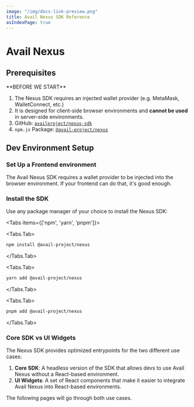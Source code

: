 ```yaml
---
image: "/img/docs-link-preview.png"
title: Avail Nexus SDK Reference
asIndexPage: true
---
```



# Avail Nexus

## Prerequisites

<Callout type="info">
**BEFORE WE START**

1. The Nexus SDK requires an injected wallet provider (e.g. MetaMask, WalletConnect, etc.)
2. It is designed for client-side browser environments and **cannot be used** in server-side environments.
3. GitHub: [`availproject/nexus-sdk`](https://github.com/availproject/nexus-sdk)
4. `npm.js` Package: [`@avail-project/nexus`](https://www.npmjs.com/package/@avail-project/nexus)
</Callout>

## Dev Environment Setup

<Steps>

### Set Up a Frontend environment

The Avail Nexus SDK requires a wallet provider to be injected into the browser environment.
If your frontend can do that, it's good enough.

### Install the SDK

Use any package manager of your choice to install the Nexus SDK:

<Tabs items={['npm', 'yarn', 'pnpm']}>

<Tabs.Tab>
```bash filename="Terminal"
npm install @avail-project/nexus
```
</Tabs.Tab>


<Tabs.Tab>
```bash filename="Terminal"
yarn add @avail-project/nexus
```
</Tabs.Tab>


<Tabs.Tab>
```bash  filename="Terminal"
pnpm add @avail-project/nexus
```
</Tabs.Tab>

</Tabs>

### Core SDK vs UI Widgets

The Nexus SDK provides optimized entrypoints for the two different use cases:

1. **Core SDK**: A headless version of the SDK that allows devs to use Avail Nexus without
a React-based environment.
2. **UI Widgets**: A set of React components that make it easier to integrate Avail Nexus into React-based environments.

The following pages will go through both use cases.

</Steps>

